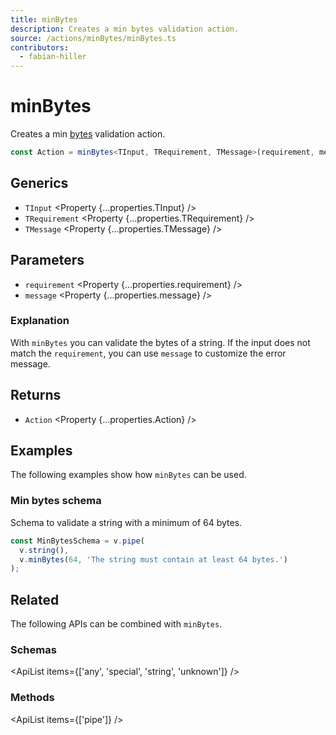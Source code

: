 ```yaml
---
title: minBytes
description: Creates a min bytes validation action.
source: /actions/minBytes/minBytes.ts
contributors:
  - fabian-hiller
---
```



# minBytes

Creates a min [bytes](https://en.wikipedia.org/wiki/Byte) validation action.

```ts
const Action = minBytes<TInput, TRequirement, TMessage>(requirement, message);
```

## Generics

- `TInput` <Property {...properties.TInput} />
- `TRequirement` <Property {...properties.TRequirement} />
- `TMessage` <Property {...properties.TMessage} />

## Parameters

- `requirement` <Property {...properties.requirement} />
- `message` <Property {...properties.message} />

### Explanation

With `minBytes` you can validate the bytes of a string. If the input does not match the `requirement`, you can use `message` to customize the error message.

## Returns

- `Action` <Property {...properties.Action} />

## Examples

The following examples show how `minBytes` can be used.

### Min bytes schema

Schema to validate a string with a minimum of 64 bytes.

```ts
const MinBytesSchema = v.pipe(
  v.string(),
  v.minBytes(64, 'The string must contain at least 64 bytes.')
);
```

## Related

The following APIs can be combined with `minBytes`.

### Schemas

<ApiList items={['any', 'special', 'string', 'unknown']} />

### Methods

<ApiList items={['pipe']} />
